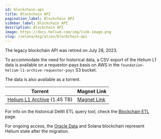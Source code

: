 ```yaml
---
id: blockchain-api
title: Blockchain API
pagination_label: Blockchain API
sidebar_label: Blockchain API
description: Blockchain API
image: https://docs.helium.com/img/link-image.png
slug: /solana/migration/blockchain-api
---
```


The legacy blockchain API was retired on July 28, 2023.

To accommodate the need for historical data, a CSV export of the Helium L1 data is available on a
requestor-pays basis on AWS in the `foundation-helium-l1-archive-requester-pays` S3 bucket.

The data is also available as a torrent.

| Torrent                                                   | Magnet Link                                                                                                                                                                                                                                                                                                                                                                                                     |
| --------------------------------------------------------- | --------------------------------------------------------------------------------------------------------------------------------------------------------------------------------------------------------------------------------------------------------------------------------------------------------------------------------------------------------------------------------------------------------------- |
| [Helium L1 Archive](/Helium_L1_Archive.torrent) (1.45 TB) | [Magnet Link](magnet:?xt=urn:btih:c6dcc83f1dbff0888a2cac026febae00a7293e0a&dn=HeliumL1&tr=udp%3A%2F%2Ftracker.openbittorrent.com%3A6969&tr=udp%3A%2F%2Ftracker.opentrackr.org%3A1337%2Fannounce&tr=udp%3A%2F%2Fopentracker.i2p.rocks%3A6969%2Fannounce&tr=udp%3A%2F%2Fopen.demonii.com%3A1337%2Fannounce&tr=udp%3A%2F%2Fopen.stealth.si%3A80%2Fannounce&tr=udp%3A%2F%2Ftracker.torrent.eu.org%3A451%2Fannounce) |

For info on the historical DeWi ETL query tool, check the [Blockchain ETL](solana/migration/blockchain-etl) page.

For ongoing access, the [Oracle Data](/oracles/oracle-data) and Solana blockchain represent Helium
state after the migration.
